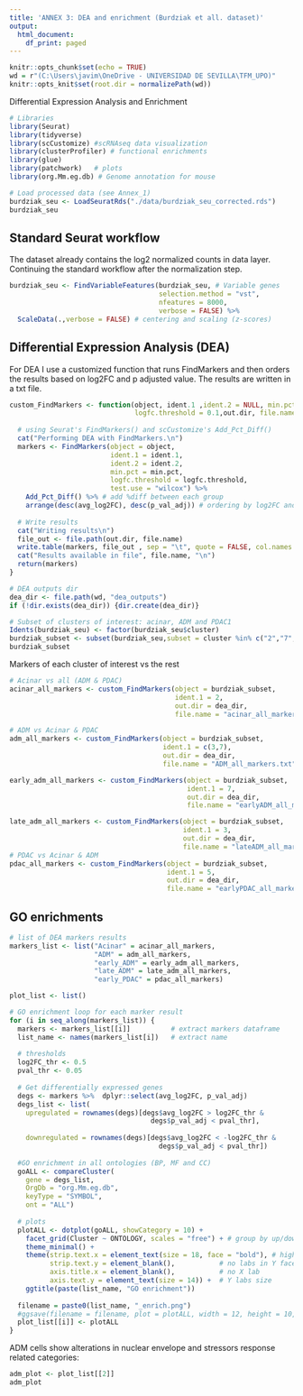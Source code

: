 ---
title: 'ANNEX 3: DEA and enrichment (Burdziak et all. dataset)'
output:
  html_document:
    df_print: paged
---

```{r setup, include=FALSE}
knitr::opts_chunk$set(echo = TRUE)
wd = r"(C:\Users\javim\OneDrive - UNIVERSIDAD DE SEVILLA\TFM_UPO)"
knitr::opts_knit$set(root.dir = normalizePath(wd))
```

Differential Expression Analysis and Enrichment

```{r,warning=FALSE}
# Libraries 
library(Seurat) 
library(tidyverse)
library(scCustomize) #scRNAseq data visualization
library(clusterProfiler) # functional enrichments
library(glue)
library(patchwork)   # plots
library(org.Mm.eg.db) # Genome annotation for mouse
```

```{r}
# Load processed data (see Annex_1)
burdziak_seu <- LoadSeuratRds("./data/burdziak_seu_corrected.rds")
burdziak_seu
```

## Standard Seurat workflow

The dataset already contains the log2 normalized counts in data layer. Continuing the standard workflow after the normalization step.

```{r}
burdziak_seu <- FindVariableFeatures(burdziak_seu, # Variable genes
                                     selection.method = "vst", 
                                     nfeatures = 8000,
                                     verbose = FALSE) %>%
  ScaleData(.,verbose = FALSE) # centering and scaling (z-scores)
```

## Differential Expression Analysis (DEA)

For DEA I use a customized function that runs FindMarkers and then orders the results based on log2FC and p adjusted value. The results are written in a txt file.

```{r}
custom_FindMarkers <- function(object, ident.1 ,ident.2 = NULL, min.pct = 0.01, 
                               logfc.threshold = 0.1,out.dir, file.name = "markers.txt") {
  
  # using Seurat's FindMarkers() and scCustomize's Add_Pct_Diff()
  cat("Performing DEA with FindMarkers.\n")
  markers <- FindMarkers(object = object, 
                         ident.1 = ident.1,         
                         ident.2 = ident.2,    
                         min.pct = min.pct,      
                         logfc.threshold = logfc.threshold,
                         test.use = "wilcox") %>%
    Add_Pct_Diff() %>% # add %diff between each group 
    arrange(desc(avg_log2FC), desc(p_val_adj)) # ordering by log2FC and pval
  
  # Write results
  cat("Writing results\n")
  file_out <- file.path(out.dir, file.name)
  write.table(markers, file_out , sep = "\t", quote = FALSE, col.names = TRUE)
  cat("Results available in file", file.name, "\n")
  return(markers)
}
```

```{r}
# DEA outputs dir
dea_dir <- file.path(wd, "dea_outputs")
if (!dir.exists(dea_dir)) {dir.create(dea_dir)}

# Subset of clusters of interest: acinar, ADM and PDAC1
Idents(burdziak_seu) <- factor(burdziak_seu$cluster)
burdziak_subset <- subset(burdziak_seu,subset = cluster %in% c("2","7","3","5"))
burdziak_subset
```

Markers of each cluster of interest vs the rest

```{r}
# Acinar vs all (ADM & PDAC)
acinar_all_markers <- custom_FindMarkers(object = burdziak_subset,
                                         ident.1 = 2,         
                                         out.dir = dea_dir, 
                                         file.name = "acinar_all_markers.txt")

# ADM vs Acinar & PDAC
adm_all_markers <- custom_FindMarkers(object = burdziak_subset,
                                      ident.1 = c(3,7),         
                                      out.dir = dea_dir, 
                                      file.name = "ADM_all_markers.txt")

early_adm_all_markers <- custom_FindMarkers(object = burdziak_subset,
                                            ident.1 = 7,         
                                            out.dir = dea_dir, 
                                            file.name = "earlyADM_all_markers.txt")

late_adm_all_markers <- custom_FindMarkers(object = burdziak_subset,
                                           ident.1 = 3,
                                           out.dir = dea_dir,
                                           file.name = "lateADM_all_markers.txt")
# PDAC vs Acinar & ADM
pdac_all_markers <- custom_FindMarkers(object = burdziak_subset,
                                       ident.1 = 5,         
                                       out.dir = dea_dir, 
                                       file.name = "earlyPDAC_all_markers.txt")

```

## GO enrichments

```{r}
# list of DEA markers results
markers_list <- list("Acinar" = acinar_all_markers,
                     "ADM" = adm_all_markers,
                     "early_ADM" = early_adm_all_markers,
                     "late_ADM" = late_adm_all_markers,
                     "early_PDAC" = pdac_all_markers)

plot_list <- list()

# GO enrichment loop for each marker result
for (i in seq_along(markers_list)) {
  markers <- markers_list[[i]]          # extract markers dataframe
  list_name <- names(markers_list[i])   # extract name
  
  # thresholds
  log2FC_thr <- 0.5
  pval_thr <- 0.05
  
  # Get differentially expressed genes
  degs <- markers %>%  dplyr::select(avg_log2FC, p_val_adj)
  degs_list <- list(
    upregulated = rownames(degs)[degs$avg_log2FC > log2FC_thr &
                                   degs$p_val_adj < pval_thr],
    
    downregulated = rownames(degs)[degs$avg_log2FC < -log2FC_thr &
                                     degs$p_val_adj < pval_thr])
  
  #GO enrichment in all ontologies (BP, MF and CC)
  goALL <- compareCluster(
    gene = degs_list,
    OrgDb = "org.Mm.eg.db",
    keyType = "SYMBOL",
    ont = "ALL")
  
  # plots
  plotALL <- dotplot(goALL, showCategory = 10) +
    facet_grid(Cluster ~ ONTOLOGY, scales = "free") + # group by up/downreg and onts
    theme_minimal() +  
    theme(strip.text.x = element_text(size = 18, face = "bold"), # highlight onts
          strip.text.y = element_blank(),           # no labs in Y facet groups
          axis.title.x = element_blank(),           # no X lab
          axis.text.y = element_text(size = 14)) +  # Y labs size
    ggtitle(paste(list_name, "GO enrichment"))
  
  filename = paste0(list_name, "_enrich.png")
  #ggsave(filename = filename, plot = plotALL, width = 12, height = 10, path = dea_dir)
  plot_list[[i]] <- plotALL
}
```

ADM cells show alterations in nuclear envelope and stressors response related categories:

```{r}
adm_plot <- plot_list[[2]]
adm_plot
```
